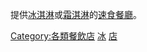 {{commons cat|Ice cream parlors}}
提供[[冰淇淋|冰淇淋]]或[[霜淇淋|霜淇淋]]的[[速食餐廳|速食餐廳]]。

[[Category:各類餐飲店|Category:各類餐飲店]]
[[Category:速食餐廳|冰]]
[[Category:冰淇淋|店]]